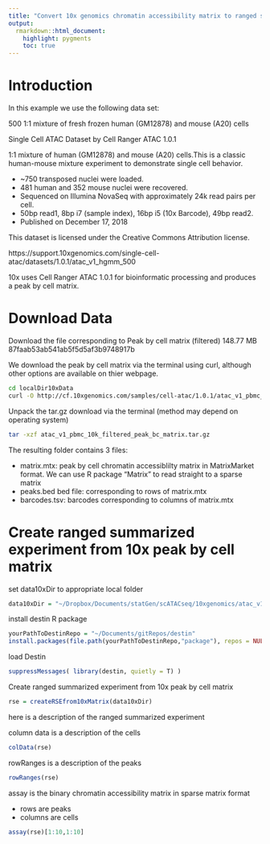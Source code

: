```yaml
---
title: "Convert 10x genomics chromatin accessibility matrix to ranged summarized experiment"
output:
  rmarkdown::html_document:
    highlight: pygments
    toc: true
---
```


# Introduction

In this example we use the following data set: 

500 1:1 mixture of fresh frozen human (GM12878) and mouse (A20) cells

Single Cell ATAC Dataset by Cell Ranger ATAC 1.0.1

1:1 mixture of human (GM12878) and mouse (A20) cells.This is a classic human-mouse mixture experiment to demonstrate single cell behavior.

- ~750 transposed nuclei were loaded.
- 481 human and 352 mouse nuclei were recovered.
- Sequenced on Illumina NovaSeq with approximately 24k read pairs per cell.
- 50bp read1, 8bp i7 (sample index), 16bp i5 (10x Barcode), 49bp read2.
- Published on December 17, 2018

This dataset is licensed under the Creative Commons Attribution license.

https://support.10xgenomics.com/single-cell-atac/datasets/1.0.1/atac_v1_hgmm_500

10x uses Cell Ranger ATAC 1.0.1 for bioinformatic processing and produces a peak by cell matrix. 


# Download Data

Download the file corresponding to Peak by cell matrix (filtered)	148.77 MB	87faab53ab541ab5f5d5af3b9748917b 

We download the peak by cell matrix via the terminal using curl, although other options are available on thier webpage. 

```bash
cd localDir10xData
curl -O http://cf.10xgenomics.com/samples/cell-atac/1.0.1/atac_v1_pbmc_10k/atac_v1_pbmc_10k_filtered_peak_bc_matrix.tar.gz
```

Unpack the tar.gz download via the terminal (method may depend on operating system)

```bash
tar -xzf atac_v1_pbmc_10k_filtered_peak_bc_matrix.tar.gz
```

The resulting folder contains 3 files:

- matrix.mtx:  peak by cell chromatin accessiblilty matrix in MatrixMarket format.  We can use R package "Matrix" to read straight to a sparse matrix
- peaks.bed bed file:  corresponding to rows of matrix.mtx
- barcodes.tsv:  barcodes corresponding to columns of matrix.mtx


# Create ranged summarized experiment from 10x peak by cell matrix 

set data10xDir to appropriate local folder
```r
data10xDir = "~/Dropbox/Documents/statGen/scATACseq/10xgenomics/atac_v1_hgmm_500/filtered_peak_bc_matrix"
```

install destin R package
```r
yourPathToDestinRepo = "~/Documents/gitRepos/destin"
install.packages(file.path(yourPathToDestinRepo,"package"), repos = NULL, type = "source")
```

load Destin
```r
suppressMessages( library(destin, quietly = T) )
```

Create ranged summarized experiment from 10x peak by cell matrix 
```r
rse = createRSEfrom10xMatrix(data10xDir)
```

here is a description of the ranged summarized experiment  

column data is a description of the cells
```r
colData(rse)
```

rowRanges is a description of the peaks
```r
rowRanges(rse)
```

assay is the binary chromatin accessibility matrix in sparse matrix format

- rows are peaks 
- columns are cells

```r
assay(rse)[1:10,1:10]
```

